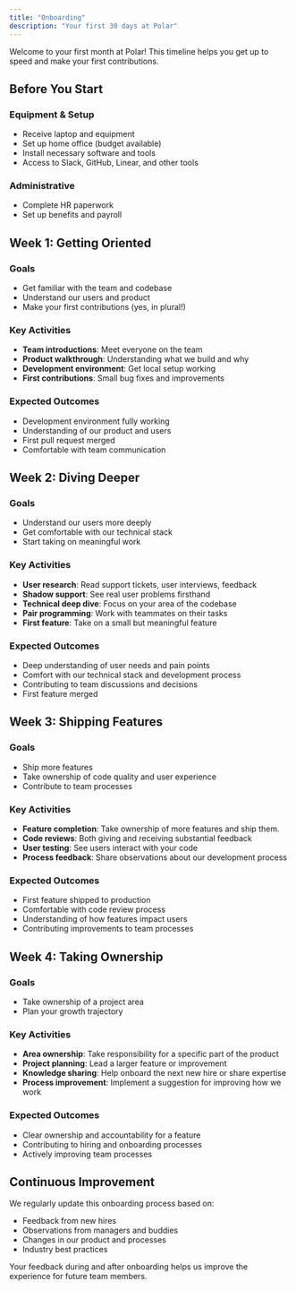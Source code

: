 ```yaml
---
title: "Onboarding"
description: "Your first 30 days at Polar"
---
```


Welcome to your first month at Polar! This timeline helps you get up to speed and make your first contributions.

## Before You Start

### Equipment & Setup
- Receive laptop and equipment
- Set up home office (budget available)
- Install necessary software and tools
- Access to Slack, GitHub, Linear, and other tools

### Administrative
- Complete HR paperwork
- Set up benefits and payroll

## Week 1: Getting Oriented

### Goals
- Get familiar with the team and codebase
- Understand our users and product
- Make your first contributions (yes, in plural!)

### Key Activities
- **Team introductions**: Meet everyone on the team
- **Product walkthrough**: Understanding what we build and why
- **Development environment**: Get local setup working
- **First contributions**: Small bug fixes and improvements

### Expected Outcomes
- Development environment fully working
- Understanding of our product and users
- First pull request merged
- Comfortable with team communication

## Week 2: Diving Deeper

### Goals
- Understand our users more deeply
- Get comfortable with our technical stack
- Start taking on meaningful work

### Key Activities
- **User research**: Read support tickets, user interviews, feedback
- **Shadow support**: See real user problems firsthand
- **Technical deep dive**: Focus on your area of the codebase
- **Pair programming**: Work with teammates on their tasks
- **First feature**: Take on a small but meaningful feature

### Expected Outcomes
- Deep understanding of user needs and pain points
- Comfort with our technical stack and development process
- Contributing to team discussions and decisions
- First feature merged

## Week 3: Shipping Features

### Goals
- Ship more features
- Take ownership of code quality and user experience
- Contribute to team processes

### Key Activities
- **Feature completion**: Take ownership of more features and ship them.
- **Code reviews**: Both giving and receiving substantial feedback
- **User testing**: See users interact with your code
- **Process feedback**: Share observations about our development process

### Expected Outcomes
- First feature shipped to production
- Comfortable with code review process
- Understanding of how features impact users
- Contributing improvements to team processes

## Week 4: Taking Ownership

### Goals
- Take ownership of a project area
- Plan your growth trajectory

### Key Activities
- **Area ownership**: Take responsibility for a specific part of the product
- **Project planning**: Lead a larger feature or improvement
- **Knowledge sharing**: Help onboard the next new hire or share expertise
- **Process improvement**: Implement a suggestion for improving how we work

### Expected Outcomes
- Clear ownership and accountability for a feature
- Contributing to hiring and onboarding processes
- Actively improving team processes

## Continuous Improvement

We regularly update this onboarding process based on:
- Feedback from new hires
- Observations from managers and buddies
- Changes in our product and processes
- Industry best practices

Your feedback during and after onboarding helps us improve the experience for future team members.
